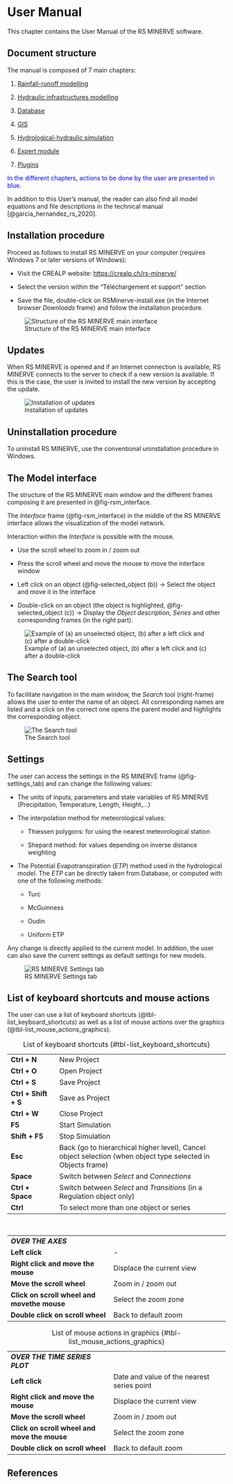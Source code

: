 # User Manual {#sec-user_manual}

This chapter contains the User Manual of the RS MINERVE software.

## Document structure

The manual is composed of 7 main chapters:

1.  [Rainfall-runoff modelling](#sec-user_rainfall_runoff)

2.  [Hydraulic infrastructures modelling](#sec-user_hydraulic_infrastructures)

3.  [Database](#sec-user_database)

4.  [GIS](#sec-user_gis)

5.  [Hydrological-hydraulic simulation](#sec-user_hydro_hydrau_simulation)

6.  [Expert module](#sec-user_expert_module)

7.  [Plugins](#sec-user_plugins)

<span style="color:blue">In the different chapters, actions to be done by the user are presented in blue</span>.

In addition to this User's manual, the reader can also find all model equations and file descriptions in the technical manual [@garcia_hernandez_rs_2020].

## Installation procedure

Proceed as follows to install RS MINERVE on your computer (requires Windows 7 or later versions of Windows):

-  Visit the CREALP website: <https://crealp.ch/rs-minerve/>

-  Select the version within the "Téléchargement et support" section

-  Save the file, double-click on RSMinerve-install.exe (in the Internet browser *Downloads* frame) and follow the installation procedure.

![Structure of the RS MINERVE main interface](figures/fig-rsm_interface.png){#fig-rsm_interface}

## Updates

When RS MINERVE is opened and if an Internet connection is available, RS MINERVE connects to the server to check if a new version is available. If this is the case, 
the user is invited to install the new version by accepting the update.

![Installation of updates](figures/fig-installation_updates.png){#fig-installation_updates}

## Uninstallation procedure

To uninstall RS MINERVE, use the conventional uninstallation procedure in Windows.

## The Model interface

The structure of the RS MINERVE main window and the different frames composing it are presented in @fig-rsm_interface.

The *Interface* frame (@fig-rsm_interface) in the middle of the RS MINERVE interface allows the visualization of the model network.

Interaction within the *Interface* is possible with the mouse.

-  Use the scroll wheel to zoom in / zoom out

-  Press the scroll wheel and move the mouse to move the interface window

-  Left click on an object (@fig-selected_object (b)) $\rightarrow$ Select the object and move it in the interface

-  Double-click on an object (the object is highlighted, @fig-selected_object (c)) $\rightarrow$ Display the *Object description, Series* and other corresponding frames (in the right part).

![Example of (a) an unselected object, (b) after a left click and (c) after a double-click](figures/fig-selected_object.png){#fig-selected_object}

## The Search tool

To facilitate navigation in the main window, the *Search* tool (right-frame) allows the user to enter the name of an object. All corresponding names are listed and a 
click on the correct one opens the parent model and highlights the corresponding object.

![The Search tool](figures/fig-search_tool.png){#fig-search_tool}

## Settings {#sec-user_intro_settings}

The user can access the settings in the RS MINERVE frame (@fig-settings_tab) and can change the following values:

-   The units of inputs, parameters and state variables of RS MINERVE (Precipitation, Temperature, Length, Height,...)

-   The interpolation method for meteorological values:

    -   Thiessen polygons: for using the nearest meteorological station

    -   Shepard method: for values depending on inverse distance weighting

-   The Potential Evapotranspiration ($ETP$) method used in the hydrological model. The $ETP$ can be directly taken from Database, or computed with one of the following methods:

    -   Turc

    -   McGuinness

    -   Oudin

    -   Uniform ETP

Any change is directly applied to the current model. In addition, the user can also save the current settings as default settings for new models.

![RS MINERVE Settings tab](figures/fig-settings_tab.png){#fig-settings_tab}

## List of keyboard shortcuts and mouse actions

The user can use a list of keyboard shortcuts (@tbl-list_keyboard_shortcuts) as well as a list of mouse actions over the graphics (@tbl-list_mouse_actions_graphics).

+------------------------+-----------------------------------------------------------------------------------+
| **Ctrl + N**           | New Project                                                                       |
+------------------------+-----------------------------------------------------------------------------------+
| **Ctrl + O**           | Open Project                                                                      |
+------------------------+-----------------------------------------------------------------------------------+
| **Ctrl + S**           | Save Project                                                                      |
+------------------------+-----------------------------------------------------------------------------------+
| **Ctrl + Shift + S**   | Save as Project                                                                   |
+------------------------+-----------------------------------------------------------------------------------+
| **Ctrl + W**           | Close Project                                                                     |
+------------------------+-----------------------------------------------------------------------------------+
| **F5**                 | Start Simulation                                                                  |
+------------------------+-----------------------------------------------------------------------------------+
| **Shift + F5**         |  Stop Simulation                                                                  |
+------------------------+-----------------------------------------------------------------------------------+
| **Esc**                | Back (go to hierarchical higher level),                                           |
|                        | Cancel object selection (when object type selected in Objects frame)              |
+------------------------+-----------------------------------------------------------------------------------+
| **Space**              | Switch between *Select* and *Connections*                                         |
+------------------------+-----------------------------------------------------------------------------------+
| **Ctrl + Space**       | Switch between *Select* and *Transitions* (in a Regulation object only)           |
+------------------------+-----------------------------------------------------------------------------------+
| **Ctrl**               | To select more than one object or series                                          |
+------------------------+-----------------------------------------------------------------------------------+

: List of keyboard shortcuts {#tbl-list_keyboard_shortcuts}

\ 

+----------------------------------------------+----------------------------------------------------+
| ***OVER THE AXES***                          |                                                    |
+----------------------------------------------+----------------------------------------------------+
| **Left click**                               | \-                                                 |
+----------------------------------------------+----------------------------------------------------+
| **Right click and move the mouse**           | Displace the current view                          |
+----------------------------------------------+----------------------------------------------------+
| **Move the scroll wheel**                    | Zoom in / zoom out                                 |
+----------------------------------------------+----------------------------------------------------+
| **Click on scroll wheel and movethe mouse**  | Select the zoom zone                               |
+----------------------------------------------+----------------------------------------------------+
| **Double click on scroll wheel**             | Back to default zoom                               |
+----------------------------------------------+----------------------------------------------------+

+----------------------------------------------+----------------------------------------------------+
| ***OVER THE TIME SERIES PLOT***              |                                                    |
+----------------------------------------------+----------------------------------------------------+
| **Left click**                               | Date and value of the nearest series point         |
+----------------------------------------------+----------------------------------------------------+
| **Right click and move the mouse**           | Displace the current view                          |
+----------------------------------------------+----------------------------------------------------+
| **Move the scroll wheel**                    | Zoom in / zoom out                                 |
+----------------------------------------------+----------------------------------------------------+
| **Click on scroll wheel and move the mouse** | Select the zoom zone                               |
+----------------------------------------------+----------------------------------------------------+
| **Double click on scroll wheel**             | Back to default zoom                               |
+----------------------------------------------+----------------------------------------------------+

: List of mouse actions in graphics {#tbl-list_mouse_actions_graphics}

## References {.unnumbered}
